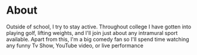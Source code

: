 <h1 class="desktop">About</h1>

<p class="desktop">
Outside of school, I try to stay active. Throughout college I have gotten into playing golf, lifting weights, and 
I'll join just about any intramural sport available. Apart from this, I'm a big comedy fan so I'll spend time watching any funny Tv Show, YouTube video, or live performance
</p>
